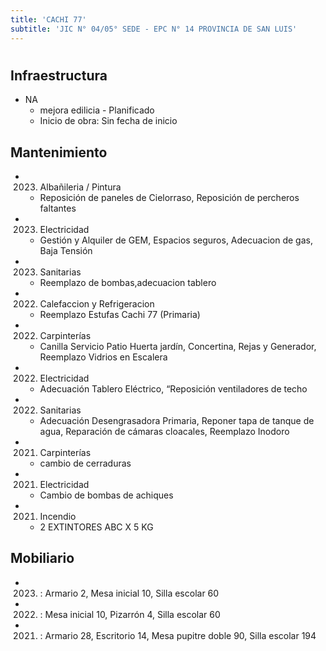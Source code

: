 ```yaml
---
title: 'CACHI 77'
subtitle: 'JIC N° 04/05° SEDE - EPC N° 14 PROVINCIA DE SAN LUIS'
---
```


#
## Infraestructura

* NA 
    + mejora edilicia - Planificado 
    + Inicio de obra: Sin fecha de inicio 






## Mantenimiento

*  (2023) Albañileria / Pintura 
    + Reposición de paneles de Cielorraso, Reposición de percheros faltantes

*  (2023) Electricidad 
    + Gestión y Alquiler de GEM, Espacios seguros, Adecuacion de gas, Baja Tensión

*  (2023) Sanitarias 
    + Reemplazo de bombas,adecuacion tablero

*  (2022) Calefaccion y Refrigeracion 
    + Reemplazo Estufas Cachi 77 (Primaria)

*  (2022) Carpinterías 
    + Canilla Servicio Patio Huerta jardín, Concertina, Rejas y Generador, Reemplazo Vidrios en Escalera

*  (2022) Electricidad 
    + Adecuación Tablero Eléctrico, "Reposición ventiladores de techo

*  (2022) Sanitarias 
    + Adecuación Desengrasadora Primaria, Reponer tapa de tanque de agua, Reparación de cámaras cloacales, Reemplazo Inodoro

*  (2021) Carpinterías 
    + cambio de cerraduras

*  (2021) Electricidad 
    + Cambio de bombas de achiques

*  (2021) Incendio 
    + 2 EXTINTORES ABC X 5 KG





## Mobiliario

*  (2023) : Armario 2, Mesa inicial 10, Silla escolar 60 

*  (2022) : Mesa inicial 10, Pizarrón 4, Silla escolar 60 

*  (2021) : Armario 28, Escritorio 14, Mesa pupitre doble 90, Silla escolar 194 



